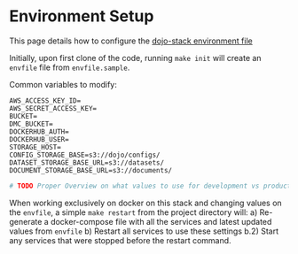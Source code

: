 # Environment Setup

This page details how to configure the [dojo-stack environment file](https://github.com/jataware/dojo-stack/blob/main/envfile.sample)

Initially, upon first clone of the code, running `make init` will create an `envfile` file from `envfile.sample`.

Common variables to modify:

```
AWS_ACCESS_KEY_ID=
AWS_SECRET_ACCESS_KEY=
BUCKET=
DMC_BUCKET=
DOCKERHUB_AUTH=
DOCKERHUB_USER=
STORAGE_HOST=
CONFIG_STORAGE_BASE=s3://dojo/configs/
DATASET_STORAGE_BASE_URL=s3://datasets/
DOCUMENT_STORAGE_BASE_URL=s3://documents/
```

```python
# TODO Proper Overview on what values to use for development vs production
```

When working exclusively on docker on this stack and changing values on the `envfile`, a simple `make restart` from the project directory will:
a) Re-generate a docker-compose file with all the services and latest updated values from `envfile`
b) Restart all services to use these settings
b.2) Start any services that were stopped before the restart command.
